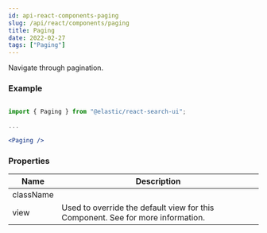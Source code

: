 ```yaml
---
id: api-react-components-paging
slug: /api/react/components/paging
title: Paging
date: 2022-02-27
tags: ["Paging"]
---
```


Navigate through pagination.

### Example

```jsx

import { Paging } from "@elastic/react-search-ui";

...

<Paging />
```

### Properties

| Name      | Description                                                                                                                                                                                                   |
| --------- | ------------------------------------------------------------------------------------------------------------------------------------------------------------------------------------------------------------- |
| className |                                                                                                                                                                                                               |
| view      | Used to override the default view for this Component. See <DocLink id="guides-customizing-styles-and-html" section="customizing-html" text="Customization: Component views and HTML" /> for more information. |
